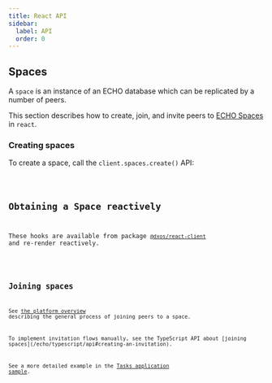 ```yaml
---
title: React API
sidebar:
  label: API
  order: 0
---
```




## Spaces

A `space` is an instance of an ECHO database which can be replicated by a number of peers.

This section describes how to create, join, and invite peers to [ECHO Spaces](/echo/introduction#spaces) in `react`.

### Creating spaces

To create a space, call the `client.spaces.create()` API:

<Code code={createSpaces.slice(34)} lang="tsx" />

## Obtaining a Space reactively

These hooks are available from package [`@dxos/react-client`](https://www.npmjs.com/package/@dxos/react-client) and re-render reactively.

<Code code={useSpaces.slice(34)} lang="tsx" />

## Joining spaces

See [the platform overview](/echo/introduction#spaces) describing the general process of joining peers to a space.

<Aside type="tip">
To implement invitation flows manually, see the TypeScript API about [joining spaces](/echo/typescript/api#creating-an-invitation).
</Aside>

See a more detailed example in the [Tasks application sample](/additional-resources/samples#tasks).
